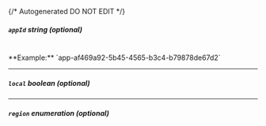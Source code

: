 {/* Autogenerated DO NOT EDIT  */}

##### `appId` _string (optional)_
<br/>
**Example:** `app-af469a92-5b45-4565-b3c4-b79878de67d2`

---
##### `local` _boolean (optional)_

---
##### `region` _enumeration (optional)_
<Collapsible openLabel={Labels.showProperties} closeLabel={Labels.hideProperties}>
    <Region/>
</Collapsible>


